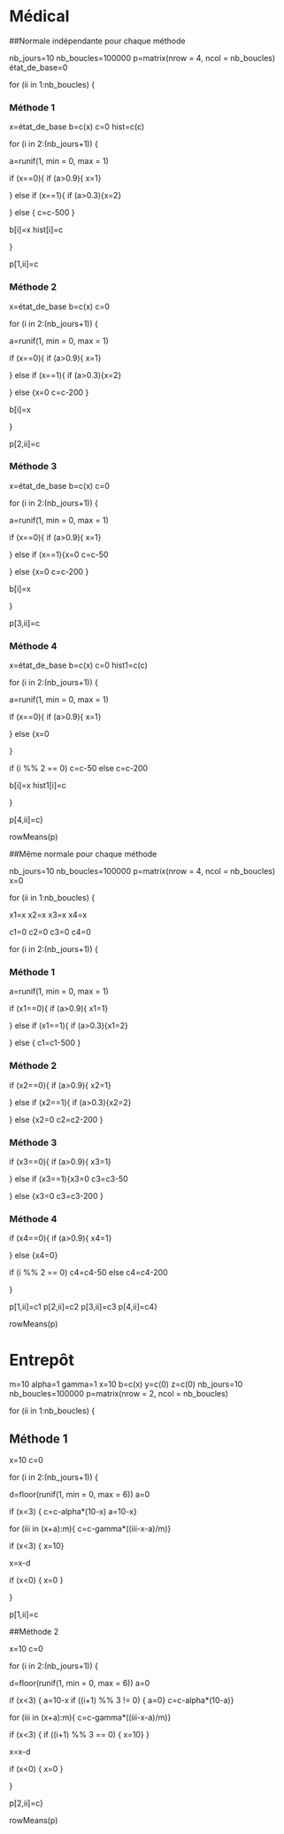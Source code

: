 # Médical
##Normale indépendante pour chaque méthode

nb_jours=10
nb_boucles=100000
p=matrix(nrow = 4, ncol = nb_boucles)
état_de_base=0

for (ii in 1:nb_boucles) {

### Méthode 1

x=état_de_base
b=c(x)
c=0
hist=c(c)

for (i in 2:(nb_jours+1)) {

a=runif(1, min = 0, max = 1)

if (x==0){
if (a>0.9){
x=1}

} else if (x==1){
if (a>0.3){x=2}

} else {
c=c-500
}

b[i]=x
hist[i]=c

}

p[1,ii]=c

### Méthode 2

x=état_de_base
b=c(x)
c=0

for (i in 2:(nb_jours+1)) {

a=runif(1, min = 0, max = 1)

if (x==0){
if (a>0.9){
x=1}

} else if (x==1){
if (a>0.3){x=2}

} else {x=0
c=c-200
}

b[i]=x

}

p[2,ii]=c

### Méthode 3


x=état_de_base
b=c(x)
c=0

for (i in 2:(nb_jours+1)) {

a=runif(1, min = 0, max = 1)

if (x==0){
if (a>0.9){
x=1}

} else if (x==1){x=0
c=c-50

} else {x=0
c=c-200
}

b[i]=x

}

p[3,ii]=c

### Méthode 4


x=état_de_base
b=c(x)
c=0
hist1=c(c)

for (i in 2:(nb_jours+1)) {

a=runif(1, min = 0, max = 1)

if (x==0){
if (a>0.9){
x=1}

} else {x=0

}

if (i %% 2 == 0) c=c-50 else c=c-200

b[i]=x
hist1[i]=c

}

p[4,ii]=c}

rowMeans(p)

##Même normale pour chaque méthode

nb_jours=10
nb_boucles=100000
p=matrix(nrow = 4, ncol = nb_boucles)
x=0

for (ii in 1:nb_boucles) {

x1=x
x2=x
x3=x
x4=x

c1=0
c2=0
c3=0
c4=0

for (i in 2:(nb_jours+1)) {

### Méthode 1

a=runif(1, min = 0, max = 1)

if (x1==0){
  if (a>0.9){
    x1=1}

} else if (x1==1){
  if (a>0.3){x1=2}

} else {
c1=c1-500
}

### Méthode 2

if (x2==0){
  if (a>0.9){
    x2=1}

} else if (x2==1){
if (a>0.3){x2=2}

} else {x2=0
c2=c2-200
}

### Méthode 3


if (x3==0){
  if (a>0.9){
    x3=1}

} else if (x3==1){x3=0
c3=c3-50

} else {x3=0
c3=c3-200
}

### Méthode 4


if (x4==0){
  if (a>0.9){
    x4=1}

} else {x4=0}

if (i %% 2 == 0) c4=c4-50 else c4=c4-200

}

p[1,ii]=c1
p[2,ii]=c2
p[3,ii]=c3
p[4,ii]=c4}

rowMeans(p)

# Entrepôt

m=10
alpha=1
gamma=1
x=10
b=c(x)
y=c(0)
z=c(0)
nb_jours=10
nb_boucles=100000
p=matrix(nrow = 2, ncol = nb_boucles)

for (ii in 1:nb_boucles) {

## Méthode 1

x=10
c=0

for (i in 2:(nb_jours+1)) {

d=floor(runif(1, min = 0, max = 6))
a=0


if (x<3) {
  c=c-alpha*(10-x)
  a=10-x}


for (iii in (x+a):m){
  c=c-gamma*((iii-x-a)/m)}
  
if (x<3) {
  x=10}

x=x-d

if (x<0) {
  x=0
}

}

p[1,ii]=c

##Méthode 2

x=10
c=0

for (i in 2:(nb_jours+1)) {

d=floor(runif(1, min = 0, max = 6))
a=0


if (x<3) {
  a=10-x
  if ((i+1) %% 3 != 0) {
    a=0}
  c=c-alpha*(10-a)}

for (iii in (x+a):m){
  c=c-gamma*((iii-x-a)/m)}
  
if (x<3) {
  if ((i+1) %% 3 == 0) {
    x=10}
}

x=x-d

if (x<0) {
  x=0
}

}

p[2,ii]=c}

rowMeans(p)